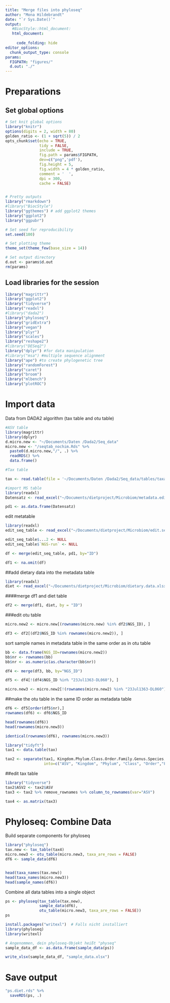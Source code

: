 ```yaml
---
title: "Merge files into phyloseq"
author: "Mona Hildebrandt"
date: "`r Sys.Date()`"
output:
   #BiocStyle::html_document:
   html_document:
     
     code_folding: hide
editor_options:
  chunk_output_type: console
params:
  FIGPATH: "figures/"
  d.out: "./"
---
```


# Preparations
## Set global options

```r
# Set knit global options
library("knitr")
options(digits = 2, width = 80)
golden_ratio <- (1 + sqrt(5)) / 2
opts_chunk$set(echo = TRUE,
               tidy = FALSE,
               include = TRUE,
               fig.path = params$FIGPATH,
               dev=c("png",'pdf'),
               fig.height = 5,
               fig.width = 4 * golden_ratio,
               comment = '  ',
               dpi = 300,
               cache = FALSE)


# Pretty outputs
library("rmarkdown")
#library("BiocStyle")
library("ggthemes") # add ggplot2 themes
library("ggplot2")
library("ggpubr")

# Set seed for reproducibility
set.seed(100)

# Set plotting theme
theme_set(theme_few(base_size = 14))

# Set output directory
d.out <- params$d.out
rm(params)
```


## Load libraries for the session
```r
library("magrittr")
library("ggplot2")
library("tidyverse")
library("readxl")
#library("dada2")
library("phyloseq")
library("gridExtra")
library("vegan")
library("plyr")
library("scales")
library("reshape2")
#library("DESeq2")
library("dplyr") #for data manipulation
#library("msa") #multiple sequence alignment
library("ape") #to create phylogenetic tree
library("randomForest") 
library("caret") 
library("broom")
library("mlbench")
library("plotROC")

```


# Import data

Data from DADA2 algorithm (tax table and otu table)

```r
#ASV table
library(magrittr) 
library(dplyr)
d.micro.new <- "~/Documents/Daten /Dada2/Seq_data"
micro.new <- "/seqtab_nochim.Rds" %>% 
  paste0(d.micro.new,"/", .) %>% 
  readRDS() %>%
  data.frame()

```

```r

#Tax table

tax <- read.table(file = '~/Documents/Daten /Dada2/Seq_data/tables/taxa_Bayesian_RDP16_SV.tsv', sep = '\t', header = TRUE)


```


```r
#import MS table
library(readxl)
Datensatz <- read_excel("~/Documents/dietproject/Microbiom/metadata.edit.xlsx")

pd1 <- as.data.frame(Datensatz)

```

edit metatable

```r
library(readxl)
edit_seq_table <- read_excel("~/Documents/dietproject/Microbiom/edit.seq.table.xlsx")

```


```r
edit_seq_table$...2 <- NULL
edit_seq_table$`NGS-run` <- NULL
```

```r
df <- merge(edit_seq_table, pd1, by="ID") 

```

```r
df1 <- na.omit(df)
```


##add dietary data into the metadata table

```r
library(readxl)
diet <- read_excel("~/Documents/dietproject/Microbiom/dietary.data.xlsx")

```


####merge df1 and diet table

```r

df2 <- merge(df1, diet, by = "ID")

```




###edit otu table

```r
micro.new2 <- micro.new[(rownames(micro.new) %in% df2$NGS_ID), ]
```

```r
df3 <- df2[(df2$NGS_ID %in% rownames(micro.new2)), ]
```


sort sample names in metadata table in the same order as in otu table

```r
bb <- data.frame(NGS_ID=rownames(micro.new2))
bb$nr <- rownames(bb)
bb$nr <- as.numeric(as.character(bb$nr))

```

```r
df4 <- merge(df3, bb, by="NGS_ID")
```

```r
df5 <- df4[!(df4$NGS_ID %in% "23Jul1363-DL060"), ]
```

```r
micro.new3 <- micro.new2[!(rownames(micro.new2) %in% "23Jul1363-DL060"), ]
```

##make the otu table in the same ID order as metadata table

```r
df6 <- df5[order(df5$nr),] 
rownames(df6) <- df6$NGS_ID
```

```r
head(rownames(df6))
head(rownames(micro.new3))

identical(rownames(df6), rownames(micro.new3))
```

```r
library("tidyft")
tax1 <- data.table(tax)

tax2 <- separate(tax1, Kingdom.Phylum.Class.Order.Family.Genus.Species, 
                 into=c("ASV", "Kingdom", "Phylum", "Class", "Order","Family","Genus","Species"), sep = " ", remove = TRUE)

```

##edit tax table

```r
library("tidyverse")
tax2$ASV2 <- tax2$ASV
tax3 <- tax2 %>% remove_rownames %>% column_to_rownames(var="ASV")
```

```r
tax4 <- as.matrix(tax3)
```



# Phyloseq: Combine Data

Build separate components for phyloseq

```r
library("phyloseq")
tax.new <- tax_table(tax4)
micro.new3 <- otu_table(micro.new3, taxa_are_rows = FALSE)
df6 <- sample_data(df6)


head(taxa_names(tax.new))
head(taxa_names(micro.new3))
head(sample_names(df6))

```

Combine all data tables into a single object

```r
ps <- phyloseq(tax_table(tax.new), 
               sample_data(df6), 
               otu_table(micro.new3, taxa_are_rows = FALSE))
ps

```









```r
install.packages("writexl")  # Falls nicht installiert
library(phyloseq)
library(writexl)
```


```r
# Angenommen, dein phyloseq-Objekt heißt "physeq"
sample_data_df <- as.data.frame(sample_data(ps))

```


```r
write_xlsx(sample_data_df, "sample_data.xlsx")

```


# Save output
```r
"ps.diet.rds" %>%
  saveRDS(ps, .)

```
